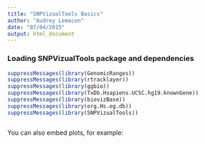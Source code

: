 ```yaml
---
title: "SNPVizualTools Basics"
author: "Audrey Lemacon"
date: "07/04/2015"
output: html_document
---
```


### Loading SNPVizualTools package and dependencies

```r
suppressMessages(library(GenomicRanges))
suppressMessages(library(rtracklayer))
suppressMessages(library(ggbio))
suppressMessages(library(TxDb.Hsapiens.UCSC.hg19.knownGene))
suppressMessages(library(biovizBase))
suppressMessages(library(org.Hs.eg.db))
suppressMessages(library(SNPVizualTools))
```



```r

```

You can also embed plots, for example:

```r

```

